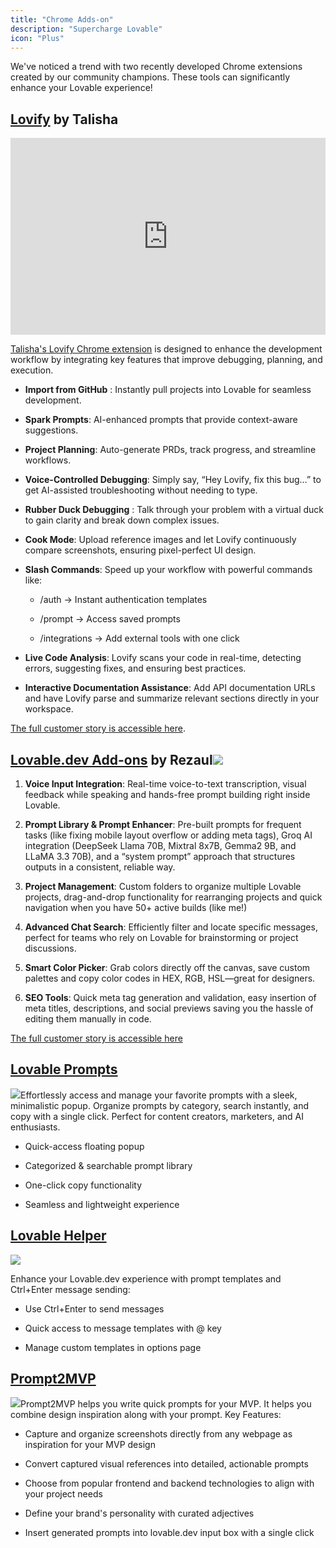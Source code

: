 ```yaml
---
title: "Chrome Adds-on"
description: "Supercharge Lovable"
icon: "Plus"
---
```


We've noticed a trend with two recently developed Chrome extensions created by our community champions. These tools can significantly enhance your Lovable experience!

## [Lovify](https://lovify.lovable.app/) by Talisha

<iframe width="100%" height="315" src="https://www.youtube.com/embed/3O2jM65eePQ?si=lZ0Ij3jfWoztDZ2o" title="YouTube video player" frameborder="0" allow="accelerometer; autoplay; clipboard-write; encrypted-media; gyroscope; picture-in-picture; web-share" referrerpolicy="strict-origin-when-cross-origin" allowfullscreen></iframe>

[Talisha's Lovify Chrome extension](https://lovify.lovable.app/) is designed to enhance the development workflow by integrating key features that improve debugging, planning, and execution.

* **Import from GitHub** : Instantly pull projects into Lovable for seamless development.

* **Spark Prompts**: AI-enhanced prompts that provide context-aware suggestions.

* **Project Planning**: Auto-generate PRDs, track progress, and streamline workflows.

* **Voice-Controlled Debugging**: Simply say, “Hey Lovify, fix this bug…” to get AI-assisted troubleshooting without needing to type.

* **Rubber Duck Debugging** : Talk through your problem with a virtual duck to gain clarity and break down complex issues.

* **Cook Mode**: Upload reference images and let Lovify continuously compare screenshots, ensuring pixel-perfect UI design.

* **Slash Commands**: Speed up your workflow with powerful commands like:

  * /auth → Instant authentication templates

  * /prompt → Access saved prompts

  * /integrations → Add external tools with one click

* **Live Code Analysis**: Lovify scans your code in real-time, detecting errors, suggesting fixes, and ensuring best practices.

* **Interactive Documentation Assistance**: Add API documentation URLs and have Lovify parse and summarize relevant sections directly in your workspace.

[The full customer story is accessible here](https://lovable.dev/blog/2025-01-31-from-fashion-to-founding-how-talisha-found-a-home-in-lovables-community).

## [Lovable.dev Add-ons](https://chromewebstore.google.com/detail/lovabledev-add-ons/kbacddfmjjdomaadfckjdhclgaghmjpi) by Rezaul![](/lovable-add-ons.jpg)

1. **Voice Input Integration**: Real-time voice-to-text transcription, visual feedback while speaking and hands-free prompt building right inside Lovable.

2. **Prompt Library & Prompt Enhancer**: Pre-built prompts for frequent tasks (like fixing mobile layout overflow or adding meta tags), Groq AI integration (DeepSeek Llama 70B, Mixtral 8x7B, Gemma2 9B, and LLaMA 3.3 70B), and a “system prompt” approach that structures outputs in a consistent, reliable way.

3. **Project Management**: Custom folders to organize multiple Lovable projects, drag-and-drop functionality for rearranging projects and quick navigation when you have 50+ active builds (like me!)

4. **Advanced Chat Search**: Efficiently filter and locate specific messages, perfect for teams who rely on Lovable for brainstorming or project discussions.

5. **Smart Color Picker**: Grab colors directly off the canvas, save custom palettes and copy color codes in HEX, RGB, HSL—great for designers.

6. **SEO Tools**: Quick meta tag generation and validation, easy insertion of meta titles, descriptions, and social previews saving you the hassle of editing them manually in code.

[The full customer story is accessible here](https://lovable.dev/blog/supercharge-lovable-chrome-extension)

## [Lovable Prompts](https://chromewebstore.google.com/detail/lovable-prompts/cgacpkdhmdlnjigpcpdicgmcmboobjeg)

![](/lovable-prompts.png)Effortlessly access and manage your favorite prompts with a sleek, minimalistic popup. Organize prompts by category, search instantly, and copy with a single click. Perfect for content creators, marketers, and AI enthusiasts.

* Quick-access floating popup

* Categorized & searchable prompt library

* One-click copy functionality

* Seamless and lightweight experience

## [Lovable Helper](https://chromewebstore.google.com/detail/lovable-helper/hipnckfdkbfkfcnalhhkimhbdebklnop)

![](/lovable-helper.png)

Enhance your Lovable.dev experience with prompt templates and Ctrl+Enter message sending:&#x20;

* Use Ctrl+Enter to send messages

* Quick access to message templates with @ key

* Manage custom templates in options page

## [Prompt2MVP](https://chromewebstore.google.com/detail/prompt2mvp/dfojilkhdfjdlmhpchfajagmiamindgh)

![](/prompt2mvp.jpg)Prompt2MVP helps you write quick prompts for your MVP. It helps you combine design inspiration along with your prompt. Key Features:

* Capture and organize screenshots directly from any webpage as inspiration for your MVP design

* Convert captured visual references into detailed, actionable prompts

* Choose from popular frontend and backend technologies to align with your project needs

* Define your brand's personality with curated adjectives

* Insert generated prompts into lovable.dev input box with a single click